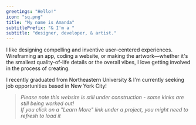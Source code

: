 ```yaml
---
greetings: "Hello!"
icon: "sq.png"
title: "My name is Amanda"
subtitlePrefix: "& I'm a "
subtitle: "designer, developer, & artist."
---
```


I like designing compelling and inventive user-centered experiences. Wireframing an app, coding a website, or making the artwork—whether it's the smallest quality-of-life details or the overall vibes, I love getting involved in the process of creating.

I recently graduated from Northeastern University & I'm currently seeking job opportunities based in New York City!

> *Please note this website is still under construction - some kinks are still being worked out!* <br/>
    *If you click on a "Learn More" link under a project, you might need to refresh to load it*